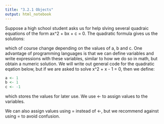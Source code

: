 ```yaml
---
title: "3.2.1 Objects"
output: html_notebook
---
```

Suppose a high school student asks us for help slving several quadraic equations of the form ax^2 + bx + c = 0. The quadratic formula gives us the solutions:

which of course change depending on the values of a, b and c. One advantage of programming languages is that we can define variables and write expressions with these variables, similar to how we do so in math, but obtain a numeric solution. We will write out general code for the quadratic eqation below, but if we are asked to solve x^2 + x - 1 = 0, then we define:


```r
a <- 1
b <- 1
c <- -1

```

which stores the values for later use. We use <- to assign values to the variables.

We can also assign values using = instead of <-, but we recommend against using = to avoid confusion. 

